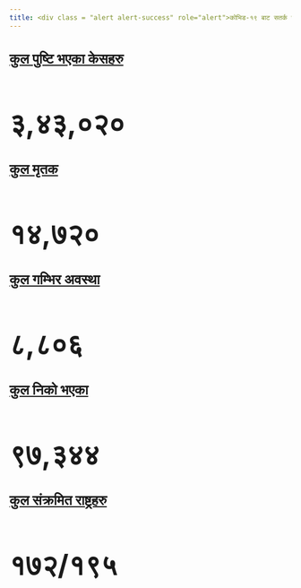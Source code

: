 ```yaml
---
title: <div class = "alert alert-success" role="alert">कोभिड-१९ बाट सतर्क रहनुहोस तर नअत्तिनुहोस ! <p class = "m b-0"><h3> कृपया साबधानि अपनाउनुहोला ।</h3></p> </div>
---
```

<div class="alert alert-info" role="alert">
  <a href="https://experience.arcgis.com/experience/685d0ace521648f8a5beeeee1b9125cd" class="alert-link">
  <h1 style = font-size:25px>
  कुल पुष्टि भएका केसहरु
  </h1>
  </a>
</div>
<h1 style = font-size:50px>
३,४३,०२०
</h1>

<div class="alert alert-danger" role="alert">
  <a href="https://experience.arcgis.com/experience/685d0ace521648f8a5beeeee1b9125cd" class="alert-link">
  <h1 style = font-size:25px>
  कुल मृतक 
  </h1>
  </a>
</div>
<h1 style = font-size:50px>
१४,७२०
</h1>

<div class="alert alert-warning" role="alert">
  <a href="https://experience.arcgis.com/experience/685d0ace521648f8a5beeeee1b9125cd" class="alert-link">
  <h1 style = font-size:25px>
  कुल गम्भिर अवस्था
  </h1>
  </a>
</div>
<h1 style = font-size:50px>
८,८०६
</h1>

<div class="alert alert-success" role="alert">
  <a href="https://experience.arcgis.com/experience/685d0ace521648f8a5beeeee1b9125cd" class="alert-link">
  <h1 style = font-size:25px>
  कुल निको भएका
  </h1>
  </a>
</div>
<h1 style = font-size:50px>
९७,३४४
</h1>

<div class="alert alert-info" role="alert">
  <a href="https://experience.arcgis.com/experience/685d0ace521648f8a5beeeee1b9125cd" class="alert-link">
  <h1 style = font-size:25px>
  कुल संक्रमित राष्ट्रहरु
  </h1>
  </a>
</div>
<h1 style = font-size:50px>
१७२/१९५
</h1>